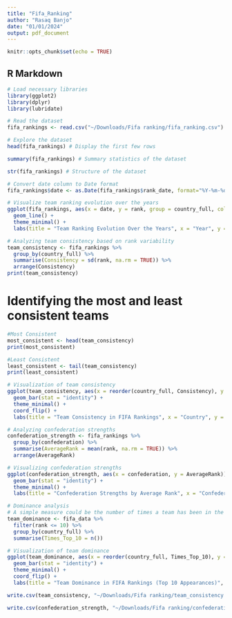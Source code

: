 ```yaml
---
title: "Fifa_Ranking"
author: "Rasaq Banjo"
date: "01/01/2024"
output: pdf_document
---
```


```r
knitr::opts_chunk$set(echo = TRUE)
```

## R Markdown

```r
# Load necessary libraries
library(ggplot2)
library(dplyr)
library(lubridate)
```

```r
# Read the dataset
fifa_rankings <- read.csv("~/Downloads/Fifa ranking/fifa_ranking.csv") 

```

```r
# Explore the dataset
head(fifa_rankings) # Display the first few rows
```

```r

summary(fifa_rankings) # Summary statistics of the dataset
```

```r

str(fifa_rankings) # Structure of the dataset
```

```r
# Convert date column to Date format
fifa_rankings$date <- as.Date(fifa_rankings$rank_date, format="%Y-%m-%d")
```

```r
# Visualize team ranking evolution over the years
ggplot(fifa_rankings, aes(x = date, y = rank, group = country_full, color = country_full)) +
  geom_line() +
  theme_minimal() +
  labs(title = "Team Ranking Evolution Over the Years", x = "Year", y = "Rank")

```
```r
# Analyzing team consistency based on rank variability
team_consistency <- fifa_rankings %>%
  group_by(country_full) %>%
  summarise(Consistency = sd(rank, na.rm = TRUE)) %>%
  arrange(Consistency)
print(team_consistency)

```

# Identifying the most and least consistent teams
```r

#Most Consistent
most_consistent <- head(team_consistency)
print(most_consistent)

```

```r
#Least Consistent
least_consistent <- tail(team_consistency)
print(least_consistent)
```

```r
# Visualization of team consistency
ggplot(team_consistency, aes(x = reorder(country_full, Consistency), y = Consistency)) +
  geom_bar(stat = "identity") +
  theme_minimal() +
  coord_flip() +
  labs(title = "Team Consistency in FIFA Rankings", x = "Country", y = "Consistency (Standard Deviation)")

```


```r
# Analyzing confederation strengths
confederation_strength <- fifa_rankings %>%
  group_by(confederation) %>%
  summarise(AverageRank = mean(rank, na.rm = TRUE)) %>%
  arrange(AverageRank)
```


```r
# Visualizing confederation strengths
ggplot(confederation_strength, aes(x = confederation, y = AverageRank)) +
  geom_bar(stat = "identity") +
  theme_minimal() +
  labs(title = "Confederation Strengths by Average Rank", x = "Confederation", y = "Average Rank")

```
```r
# Dominance analysis
# A simple measure could be the number of times a team has been in the top 10
team_dominance <- fifa_data %>%
  filter(rank <= 10) %>%
  group_by(country_full) %>%
  summarise(Times_Top_10 = n())
```

```r
# Visualization of team dominance
ggplot(team_dominance, aes(x = reorder(country_full, Times_Top_10), y = Times_Top_10)) +
  geom_bar(stat = "identity") +
  theme_minimal() +
  coord_flip() +
  labs(title = "Team Dominance in FIFA Rankings (Top 10 Appearances)", x = "Country", y = "Number of Times in Top 10")
```


```r
write.csv(team_consistency, "~/Downloads/Fifa ranking/team_consistency.csv")
```

```r

write.csv(confederation_strength, "~/Downloads/Fifa ranking/confederation_strength.csv")
```


















































